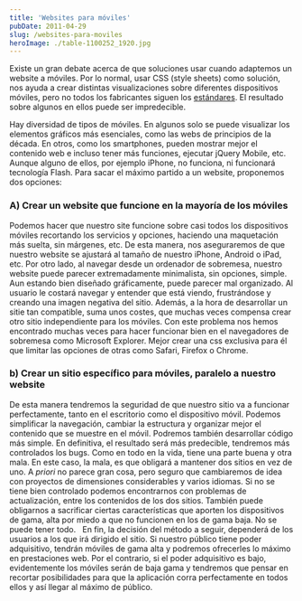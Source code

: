 ```yaml
---
title: 'Websites para móviles'
pubDate: 2011-04-29
slug: /websites-para-moviles
heroImage: ./table-1100252_1920.jpg
---
```


Existe un gran debate acerca de que soluciones usar cuando adaptemos un website a móviles. Por lo normal, usar CSS (style sheets) como solución, nos ayuda a crear distintas visualizaciones sobre diferentes dispositivos móviles, pero no todos los fabricantes siguen los [estándares](http://www.w3.org/TR/css-mobile/). El resultado sobre algunos en ellos puede ser impredecible.

Hay diversidad de tipos de móviles. En algunos solo se puede visualizar los elementos gráficos más esenciales, como las webs de principios de la década. En otros, como los smartphones, pueden mostrar mejor el contenido web e incluso tener más funciones, ejecutar jQuery Mobile, etc. Aunque alguno de ellos, por ejemplo iPhone, no funciona, ni funcionará tecnología Flash. Para sacar el máximo partido a un website, proponemos dos opciones:

### A) Crear un website que funcione en la mayoría de los móviles

Podemos hacer que nuestro site funcione sobre casi todos los dispositivos móviles recortando los servicios y opciones, haciendo una maquetación más suelta, sin márgenes, etc. De esta manera, nos aseguraremos de que nuestro website se ajustará al tamaño de nuestro iPhone, Android o iPad, etc. Por otro lado, al navegar desde un ordenador de sobremesa, nuestro website puede parecer extremadamente minimalista, sin opciones, simple. Aun estando bien diseñado gráficamente, puede parecer mal organizado. Al usuario le costará navegar y entender que está viendo, frustrándose y creando una imagen negativa del sitio. Además, a la hora de desarrollar un sitie tan compatible, suma unos costes, que muchas veces compensa crear otro sitio independiente para los móviles. Con este problema nos hemos encontrado muchas veces para hacer funcionar bien en el navegadores de sobremesa como Microsoft Explorer. Mejor crear una css exclusiva para él que limitar las opciones de otras como Safari, Firefox o Chrome.

### b) Crear un sitio específico para móviles, paralelo a nuestro website

De esta manera tendremos la seguridad de que nuestro sitio va a funcionar perfectamente, tanto en el escritorio como el dispositivo móvil. Podemos simplificar la navegación, cambiar la estructura y organizar mejor el contenido que se muestre en el móvil. Podremos también desarrollar código más simple. En definitiva, el resultado será más predecible, tendremos más controlados los bugs. Como en todo en la vida, tiene una parte buena y otra mala. En este caso, la mala, es que obligará a mantener dos sitios en vez de uno. A _priori_ no parece gran cosa, pero seguro que cambiaremos de idea con proyectos de dimensiones considerables y varios idiomas. Si no se tiene bien controlado podemos encontrarnos con problemas de actualización, entre los contenidos de los dos sitios. También puede obligarnos a sacrificar ciertas características que aporten los dispositivos de gama, alta por miedo a que no funcionen en los de gama baja. No se puede tener todo.   En fin, la decisión del método a seguir, dependerá de los usuarios a los que irá dirigido el sitio. Si nuestro público tiene poder adquisitivo, tendrán móviles de gama alta y podremos ofrecerles lo máximo en prestaciones web. Por el contrario, si el poder adquisitivo es bajo, evidentemente los móviles serán de baja gama y tendremos que pensar en recortar posibilidades para que la aplicación corra perfectamente en todos ellos y así llegar al máximo de público.
